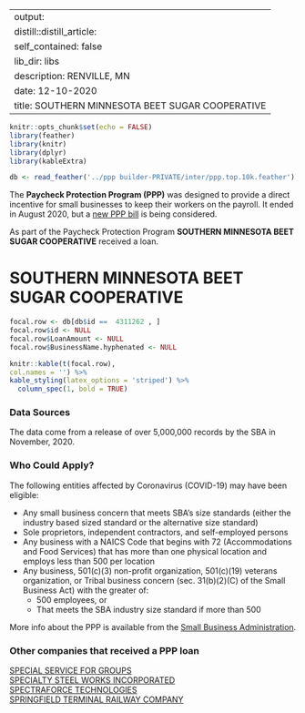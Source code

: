 
---
output:
  distill::distill_article:
    self_contained: false
    lib_dir: libs
description: RENVILLE, MN 
date: 12-10-2020
title: SOUTHERN MINNESOTA BEET SUGAR COOPERATIVE 
---




```r
knitr::opts_chunk$set(echo = FALSE)
library(feather)
library(knitr)
library(dplyr)
library(kableExtra)

db <- read_feather('../ppp builder-PRIVATE/inter/ppp.top.10k.feather')

```



The **Paycheck Protection Program (PPP)** was designed to provide a direct incentive for small businesses to keep their workers on the payroll. It ended in August 2020, but a [new PPP bill](https://thehill.com/policy/finance/529092-bipartisan-support-for-new-ppp-loans-gains-momentum-in-congress) is being considered.

As part of the Paycheck Protection Program **SOUTHERN MINNESOTA BEET SUGAR COOPERATIVE** received a loan.


# SOUTHERN MINNESOTA BEET SUGAR COOPERATIVE 

```r
focal.row <- db[db$id ==  4311262 , ]
focal.row$id <- NULL
focal.row$LoanAmount <- NULL
focal.row$BusinessName.hyphenated <- NULL

knitr::kable(t(focal.row), 
col.names = '') %>%
kable_styling(latex_options = 'striped') %>%
  column_spec(1, bold = TRUE)


```

### Data Sources

The data come from a release of over 5,000,000 records by the SBA in November, 2020.


### Who Could Apply?

The following entities affected by Coronavirus (COVID-19) may have been eligible:

+ Any small business concern that meets SBA’s size standards (either the industry based sized standard or the alternative size standard)
+ Sole proprietors, independent contractors, and self-employed persons
+ Any business with a NAICS Code that begins with 72 (Accommodations and Food Services) that has more than one physical location and employs less than 500 per location
+ Any business, 501(c)(3) non-profit organization, 501(c)(19) veterans organization, or Tribal business concern (sec. 31(b)(2)(C) of the Small Business Act) with the greater of:
  + 500 employees, or 
  + That meets the SBA industry size standard if more than 500


More info about the PPP is available from the [Small Business Administration](https://www.sba.gov/funding-programs/loans/coronavirus-relief-options/paycheck-protection-program).

 
### Other companies that received a PPP loan 
   
 [SPECIAL SERVICE FOR GROUPS](/Paycheck-Protection-Program/4325209-SPECIAL-SERVICE-FOR-GROUPS) <br> [SPECIALTY STEEL WORKS INCORPORATED](/Paycheck-Protection-Program/4326952-SPECIALTY-STEEL-WORKS-INCORPORATED) <br> [SPECTRAFORCE TECHNOLOGIES](/Paycheck-Protection-Program/4327635-SPECTRAFORCE-TECHNOLOGIES) <br> [SPRINGFIELD TERMINAL RAILWAY COMPANY](/Paycheck-Protection-Program/4341358-SPRINGFIELD-TERMINAL-RAILWAY-COMPANY) <br>